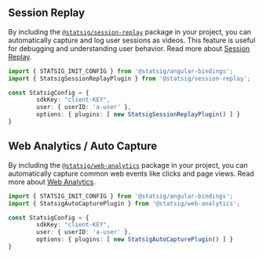 ## Session Replay

By including the [`@statsig/session-replay`](https://www.npmjs.com/package/@statsig/session-replay) package in your project, you can automatically capture and log user sessions as videos. 
This feature is useful for debugging and understanding user behavior. Read more about [Session Replay](/session-replay/overview).

```ts
import { STATSIG_INIT_CONFIG } from '@statsig/angular-bindings';
import { StatsigSessionReplayPlugin } from '@statsig/session-replay';

const StatsigConfig = {
        sdkKey: "client-KEY",
        user: { userID: 'a-user' },
        options: { plugins: [ new StatsigSessionReplayPlugin() ] }
}
```


## Web Analytics / Auto Capture

By including the [`@statsig/web-analytics`](https://www.npmjs.com/package/@statsig/web-analytics) package in your project, you can automatically capture common web events like clicks and page views. 
Read more about [Web Analytics](/webanalytics/overview).

```ts
import { STATSIG_INIT_CONFIG } from '@statsig/angular-bindings';
import { StatsigAutoCapturePlugin } from '@statsig/web-analytics';

const StatsigConfig = {
        sdkKey: "client-KEY",
        user: { userID: 'a-user' },
        options: { plugins: [ new StatsigAutoCapturePlugin() ] }
}
```

